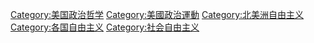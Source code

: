 [[Category:美国政治哲学|Category:美国政治哲学]]
[[Category:美國政治運動|Category:美國政治運動]]
[[Category:北美洲自由主义|Category:北美洲自由主义]]
[[Category:各国自由主义|Category:各国自由主义]]
[[Category:社会自由主义|Category:社会自由主义]]